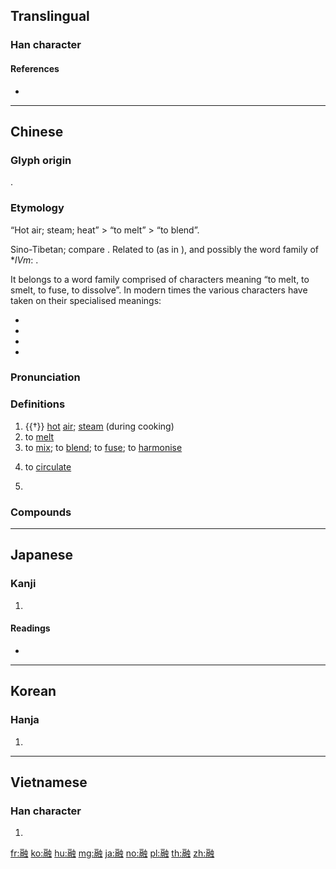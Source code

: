 {{character info/new}}
==Translingual==

===Han character===
{{Han char|rn=142|rad=虫|as=10|sn=16|four=15236|canj=MBLMI|ids=⿰鬲虫}}

====References====
* {{Han ref|kx=1092.420|dkj=33384|dj=1557.280|hdz=42877.080|uh=878D|ud=34701|bh=BFC4|bd=49092}}

----

==Chinese==
{{zh-forms|alt=𧖓}}

===Glyph origin===
{{Han etym}}
{{Han compound|鬲|t1=cauldron|蟲|ls=psc|c1=s|c2=p}}.

===Etymology===
“Hot air; steam; heat” > “to melt” > “to blend”.

Sino-Tibetan; compare {{cog|my|လောင်||to burn; to be burnt; to scorch}}. Related to {{och-l|蟲|hot; hot air; hot weather}} (as in {{och-l|蟲蟲}}), {{och-l|爞|hot weather}} and possibly the word family of  *''lVm'': {{och-l|焰|fire}}.

It belongs to a word family comprised of characters meaning “to melt, to smelt, to fuse, to dissolve”. In modern times the various characters have taken on their specialised meanings:

* {{och-l|融|to melt (at normal temperature); to blend}}
* {{och-l|鎔|to smelt; to melt (at a high temperature)}}
* {{och-l|熔|to smelt; to melt (at a high temperature)}}
* {{och-l|溶|to dissolve (in a liquid)}}

===Pronunciation===
{{zh-pron
|m=róng
|c=jung4
|h=pfs=yùng
|md=hṳ̀ng/ṳ̀ng
|md_note=hṳ̀ng - colloquial; ṳ̀ng - literary
|mn=iông/tw:hiông
|mn_note=hiông seems like a mistake in Moedict.
|w=3hhion
|mc=y
|oc=y
|cat=n,v,pn
}}

===Definitions===
{{zh-hanzi}}

# {{†}} [[hot]] [[air]]; [[steam]] (during cooking)
# to [[melt]]
# to [[mix]]; to [[blend]]; to [[fuse]]; to [[harmonise]]
# {{lb|zh|economics}} to [[circulate]]
# {{zh-abbrev|融城|[[Fuqing]], [[Fuzhou]]}}

===Compounds===
{{zh-der|乳水交融|交融|六相圓融|其樂融融|包融|和氣融融|圓融|圓融三諦|孔融|孔融讓梨|心融神會|情景交融|春光融融|暖融融|核融合|樂融融|水乳交融|法融|消融|熙熙融融|王融|祝融|竇融|膠漆相融|融丘|融冶|融券|融化|融匯|融合|融和|融會|融會貫通|融泄|融洽|融為一體|融融|融解|融解熱|融解點|融資|融通|融通物|融風|通融|金融|金融公司|金融卡|金融商品|金融市場|金融業|金融機關|金融赤字|鋁融接劑|顯融|馬融}}

----

==Japanese==

===Kanji===
{{ja-kanji|grade=c|rs=虫10}}

# {{defn|lang=ja|sort=虫10}}

====Readings====
* {{ja-readings|goon=[[ゆ]] (yu)|kanon=[[ゆう]] (yū)|kun=[[とおる]] (tooru), [[とける]] (tokeru)|nanori=[[あき]] (aki), [[あきら]] (akira), [[あきらか]] (akiraka), [[すけ]] (suke), [[とお]] (tō), [[とおる]] (tōru), [[なかし]] (nakashi), [[ながし]] (nagashi), [[みち]] (michi), [[よし]] (yoshi)}}

----

==Korean==

===Hanja===
{{ko-hanja|hangeul=융|eumhun=|rv=yung|mr=yung|y=yung}}

# {{defn|lang=ko|sort=虫10}}

----

==Vietnamese==

===Han character===
{{vi-hantu|[[dung]]|rs=虫10}}

# {{defn|lang=vi|sort=虫10}}

[[fr:融]]
[[ko:融]]
[[hu:融]]
[[mg:融]]
[[ja:融]]
[[no:融]]
[[pl:融]]
[[th:融]]
[[zh:融]]